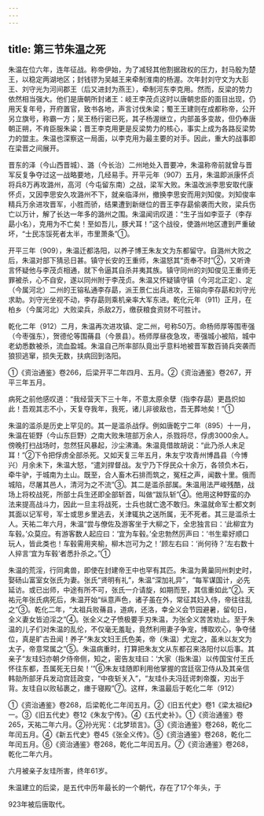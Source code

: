 ```yaml
---
---
---
```

title: 第三节朱温之死
---



朱温在位六年，连年征战。称帝伊始，为了减轻其他割据政权的压力，封马殷为楚王，以稳定两湖地区；封钱镠为吴越王来牵制淮南的杨渥。次年封刘守文为大彭王、刘守光为河间郡王（后又进封为燕王），牵制河东李克用。然而，反梁的势力依然相当强大。他们是唐朝所封诸王：岐王李茂贞这时以唐朝忠臣的面目出现，仍用天复年号，开府置官，致书各地，声言讨伐朱梁；蜀王王建则在成都称帝，公开另立旗号，称霸一方；吴王杨行密已死，其子杨渥继立，内部虽多变故，但仍奉唐朝正朔，不肯臣服朱粱；晋王李克用更是反梁势力的核心，事实上成为各路反梁势力的盟主。朱温也深察这一局面，以李克用为最主要的对手。因此，重大的战事即在梁晋之间展开。

晋东的泽（今山西晋城）、潞（今长治）二州地处入晋要冲，朱温称帝前就曾与晋军反复争夺过这一战略要地，几经易手。开平元年（907）五月，朱温即派康怀贞将兵8万再攻潞州，高河（今屯留东南）之战，梁军大败。朱温改派李思安取代康怀贞，又因李思安久攻潞州不下，就亲临泽州，撤换李思安而用刘知俊。刘知俊率精兵万余进攻晋军，小胜而骄，结果遭到新继位的晋王李存勗偷袭而大败，梁兵伤亡以万计，解了长达一年多的潞州之围。朱温闻讯叹道：“生子当如李亚子（李存勗小名），克用为不亡矣！至如吾儿，豚犬耳！”这个战役，使潞州地区遭到严重破坏，“士民冻馁死者太半，市里萧条”①。

开平三年（909），朱温迁都洛阳，以养子博王朱友文为东都留守。自潞州大败之后，朱温对部下猜忌日甚。镇守长安的王重师，朱温怒其“贡奉不时”②，又听谗言怀疑他与李茂贞相通，就下令逼其自杀并夷其族。镇守同州的刘知俊见王重师无罪被杀，心不自安，遂以同州附于李茂贞。朱温又怀疑镇守镇（今河北正定）、定（今属河北）二州的王镕私通李存勗，派王景仁出兵进攻，王镕向李存勗和刘守光求助。刘守光坐视不动，李存勗则乘机亲率大军东进。乾化元年（911）正月，在柏乡（今属河北）大败梁兵，杀敌2万，缴获粮食资财不可胜计。

乾化二年（912）二月，朱温再次进攻镇、定二州，号称50万。命杨师厚等围枣强（今枣强东），贺德伦等围蓨县（今景县）。杨师厚昼夜急攻，枣强城小被陷，城中老幼悉数被杀，流血盈城。朱温自己所率部队竟出乎意料地被晋军数百骑兵突袭而狼狈逃窜，损失无数，扶病回到洛阳。

①《资治通鉴》卷266，后梁开平二年四月、五月。②《资治通鉴》卷267，开平三年五月。

病死之前他感叹道：“我经营天下三十年，不意太原余孽（指李存勗）更昌炽如此！吾观其志不小，天复夺我年，我死，诸儿非彼敌也，吾无葬地矣！”①

朱温的滥杀是历史上罕见的。其一是滥杀战俘。例如唐乾宁二年（895）十一月，朱温在钜野（今山东巨野）之南大败朱瑄部万余人，杀戮将尽，俘虏3000余人。傍晚打扫战场时，忽然狂风暴起，沙尘沸涌。朱温竟借故胡说：“此乃杀人未足耳！”②下令把俘虏全部杀死。又如天复三年五月，朱友宁攻青州博昌县（今博兴）月余未下，朱温大怒，“遣刘捍督战。友宁乃下俘民众十余万，各领负木石，牵牛驴，于城南为土山。既至，合人畜木石排而筑之，冤枉之声，闻数十里。俄而城陷，尽屠其邑人，清河为之不流”③。其二是滥杀部属。朱温用法严峻残酷，战场上将校战死，所部士兵生还即全部斩首，叫做“跋队斩”④。他用这种野蛮的办法来提高战斗力，因此一旦主将战死，士兵也就亡逸不敢归。朱温就命军士都文刺其面以记军号，军士或思乡里逃去，关津辄执之送所属，无不死者。其三是滥杀士人。天祐二年六月，朱温“尝与僚佐及游客坐于大柳之下，全忠独言曰：‘此柳宜为车毂。’众莫应。有游客数人起应曰：‘宜为车毂。’全忠勃然厉声曰：‘书生辈好顺口玩人，皆此类也！车毂需用夹榆，柳木岂可为之！’顾左右曰：‘尚何待？’左右数十人捽言‘宜为车毂’者悉扑杀之。”①

朱温的荒淫，行同禽兽，即使在封建帝王中也罕有其匹。朱温为黄巢同州刺史时，娶砀山富室女张氏为妻。张氏“贤明有礼”，朱温“深加礼异”，“每军谋国计，必先延访。或已出师，中途有所不可，张氏一介请旋，如期而至，其信重如此”②。天祐元年张氏病死后，朱温开始“纵意声色，诸子虽在外，常征其妇入侍，帝往往乱之”③。乾化二年，“太祖兵败蓨县，道病，还洛，幸全义会节园避暑，留旬日，全义妻女皆迫淫之”④。张全义之子愤极要手刃朱温，为张全义苦苦劝止。至于朱温的儿子们对朱温的乱伦，不仅毫无羞耻，竟然利用妻子争宠，博取欢心，争夺储位，真是旷古丑闻！养子“朱友文妇王氏色美，帝（朱温）尤宠之，虽未以友文为太子，帝意常属之”⑤。朱温病重时，打算把朱友文从东都召来洛阳付以后事。其亲子“友珪妇亦朝夕侍帝侧，知之，密告友珪曰：‘大家（指朱温）以传国宝付王氏怀往东都，吾属死无日矣！’”⑥朱友珪随即利用他掌握的宫廷宿卫侍从及其亲信韩勍所部牙兵发动宫廷政变，“中夜斩关入”，“友珪仆夫冯廷谔刺帝腹，刃出于背。友珪自以败毡裹之，瘗于寝殿”⑦。这样，朱温最后于乾化二年（912）

①《资治通鉴》卷268，后梁乾化二年闰五月。②《旧五代史》卷1《梁太祖纪》一。③《旧五代史》卷12《朱友宁传》。④《五代史补》。①《资治通鉴》卷265，天祐二年六月。②孙光宪：《北梦琐言》。③《资治通鉴》卷268，乾化二年闰五月。④《新五代史》卷45《张全义传》。⑤《资治通鉴》卷268，乾化二年闰五月。⑥《资治通鉴》卷268，乾化二年闰五月。⑦《资治通鉴》卷268，乾化二年六月。

六月被亲子友珪所害，终年61岁。

朱温建立的后梁，是五代中历年最长的一个朝代，存在了17个年头，于

923年被后唐取代。